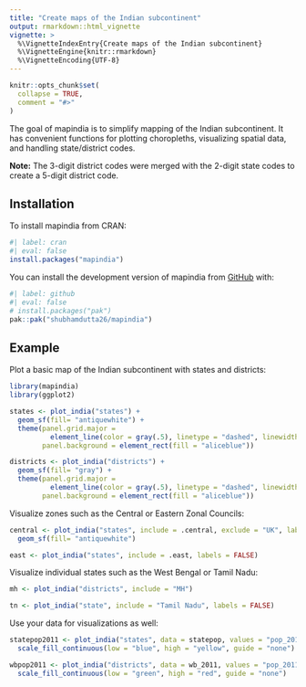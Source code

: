 ```yaml
---
title: "Create maps of the Indian subcontinent"
output: rmarkdown::html_vignette
vignette: >
  %\VignetteIndexEntry{Create maps of the Indian subcontinent}
  %\VignetteEngine{knitr::rmarkdown}
  %\VignetteEncoding{UTF-8}
---
```


```r
knitr::opts_chunk$set(
  collapse = TRUE,
  comment = "#>"
)
```

The goal of mapindia is to simplify mapping of the Indian subcontinent. It has convenient functions for plotting choropleths, visualizing spatial data, and handling state/district codes.

**Note:** The 3-digit district codes were merged with the 2-digit state codes to create a 5-digit district code.



## Installation

To install mapindia from CRAN:

```r
#| label: cran
#| eval: false
install.packages("mapindia")
```


You can install the development version of mapindia from [GitHub](https://github.com/) with:

```r
#| label: github
#| eval: false
# install.packages("pak")
pak::pak("shubhamdutta26/mapindia")
```

## Example

Plot a basic map of the Indian subcontinent with states and districts:

```r
library(mapindia)
library(ggplot2)

states <- plot_india("states") +
  geom_sf(fill= "antiquewhite") +
  theme(panel.grid.major = 
          element_line(color = gray(.5), linetype = "dashed", linewidth = 0.2), 
        panel.background = element_rect(fill = "aliceblue"))

districts <- plot_india("districts") +
  geom_sf(fill= "gray") +
  theme(panel.grid.major = 
          element_line(color = gray(.5), linetype = "dashed", linewidth = 0.2), 
        panel.background = element_rect(fill = "aliceblue"))
```

Visualize zones such as the Central or Eastern Zonal Councils:

```r
central <- plot_india("states", include = .central, exclude = "UK", labels = TRUE) +
  geom_sf(fill= "antiquewhite")

east <- plot_india("states", include = .east, labels = FALSE)
```

Visualize individual states such as the West Bengal or Tamil Nadu:

```r
mh <- plot_india("districts", include = "MH")

tn <- plot_india("state", include = "Tamil Nadu", labels = FALSE)
```

Use your data for visualizations as well:

```r
statepop2011 <- plot_india("states", data = statepop, values = "pop_2011") +
  scale_fill_continuous(low = "blue", high = "yellow", guide = "none")

wbpop2011 <- plot_india("districts", data = wb_2011, values = "pop_2011", include = "WB") +
  scale_fill_continuous(low = "green", high = "red", guide = "none")
```
